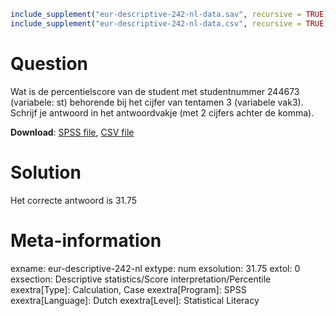 ```{r, echo = FALSE, results = "hide"}
include_supplement("eur-descriptive-242-nl-data.sav", recursive = TRUE)
include_supplement("eur-descriptive-242-nl-data.csv", recursive = TRUE)
```

Question
========
Wat is de percentielscore van de student met studentnummer 244673 (variabele: st) behorende bij het cijfer van tentamen 3 (variabele vak3). Schrijf je antwoord in het antwoordvakje (met 2 cijfers achter de komma).

**Download**: [SPSS file](eur-descriptive-242-nl-data.sav), [CSV file](eur-descriptive-242-nl-data.csv)


Solution
========
Het correcte antwoord is 31.75


Meta-information
================
exname: eur-descriptive-242-nl
extype: num
exsolution: 31.75
extol: 0
exsection: Descriptive statistics/Score interpretation/Percentile
exextra[Type]: Calculation, Case
exextra[Program]: SPSS
exextra[Language]: Dutch
exextra[Level]: Statistical Literacy